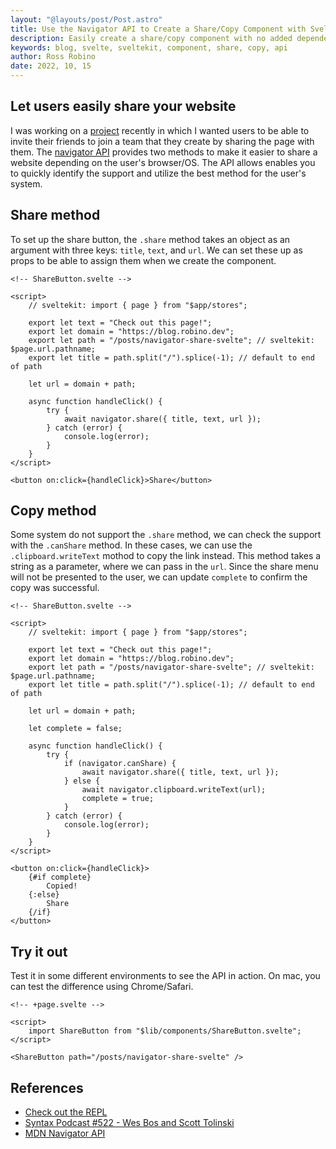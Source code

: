 ```yaml
---
layout: "@layouts/post/Post.astro"
title: Use the Navigator API to Create a Share/Copy Component with Svelte
description: Easily create a share/copy component with no added dependencies.
keywords: blog, svelte, sveltekit, component, share, copy, api
author: Ross Robino
date: 2022, 10, 15
---
```


## Let users easily share your website

I was working on a [project](https://splits.best) recently in which I wanted users to be able to invite their friends to join a team that they create by sharing the page with them. The [navigator API](https://developer.mozilla.org/en-US/docs/Web/API/Navigator/share) provides two methods to make it easier to share a website depending on the user's browser/OS. The API allows enables you to quickly identify the support and utilize the best method for the user's system.

## Share method

To set up the share button, the `.share` method takes an object as an argument with three keys: `title`, `text`, and `url`. We can set these up as props to be able to assign them when we create the component.

```svelte
<!-- ShareButton.svelte -->

<script>
	// sveltekit: import { page } from "$app/stores";

	export let text = "Check out this page!";
	export let domain = "https://blog.robino.dev";
	export let path = "/posts/navigator-share-svelte"; // sveltekit: $page.url.pathname;
	export let title = path.split("/").splice(-1); // default to end of path

	let url = domain + path;

	async function handleClick() {
		try {
			await navigator.share({ title, text, url });
		} catch (error) {
			console.log(error);
		}
	}
</script>

<button on:click={handleClick}>Share</button>
```

## Copy method

Some system do not support the `.share` method, we can check the support with the `.canShare` method. In these cases, we can use the `.clipboard.writeText` mothod to copy the link instead. This method takes a string as a parameter, where we can pass in the `url`. Since the share menu will not be presented to the user, we can update `complete` to confirm the copy was successful.

```svelte
<!-- ShareButton.svelte -->

<script>
	// sveltekit: import { page } from "$app/stores";

	export let text = "Check out this page!";
	export let domain = "https://blog.robino.dev";
	export let path = "/posts/navigator-share-svelte"; // sveltekit: $page.url.pathname;
	export let title = path.split("/").splice(-1); // default to end of path

	let url = domain + path;

	let complete = false;

	async function handleClick() {
		try {
			if (navigator.canShare) {
				await navigator.share({ title, text, url });
			} else {
				await navigator.clipboard.writeText(url);
				complete = true;
			}
		} catch (error) {
			console.log(error);
		}
	}
</script>

<button on:click={handleClick}>
	{#if complete}
		Copied!
	{:else}
		Share
	{/if}
</button>
```

## Try it out

Test it in some different environments to see the API in action. On mac, you can test the difference using Chrome/Safari.

```svelte
<!-- +page.svelte -->

<script>
	import ShareButton from "$lib/components/ShareButton.svelte";
</script>

<ShareButton path="/posts/navigator-share-svelte" />
```

## References

- [Check out the REPL](https://svelte.dev/repl/ef8dd271735d440cb6c65936ccecfa9d?version=3.51.0)
- [Syntax Podcast #522 - Wes Bos and Scott Tolinski](https://syntax.fm/show/522/use-the-platform)
- [MDN Navigator API](https://developer.mozilla.org/en-US/docs/Web/API/Navigator/share)

